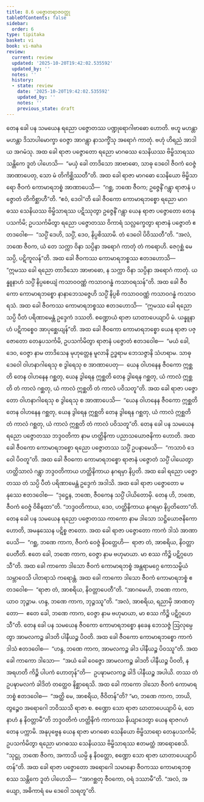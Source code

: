 ```yaml
---
title: 8.6 ပဇ္ဇောတရာဇဝတ္ထု
tableOfContents: false
sidebar:
  order: 6
type: tipitaka
basket: vi
book: vi-maha
review:
  current: review
  updated: '2025-10-20T19:42:02.535592'
  updated_by: ''
  notes: ''
  history:
  - state: review
    date: '2025-10-20T19:42:02.535592'
    updated_by: ''
    notes: ''
    previous_state: draft
---
```



<DynamicBreadcrumb />


<ReviewStatus review={frontmatter.review} showDetails={true} />

<HypothesisAnnotation frontmatter={frontmatter} />

<Division number="334" book="vi-maha" e="ch" v="3" p="387">

<Paragraph number="1579" book="vi-maha">
တေန ခေါ ပန သမယေန ရညော ပဇ္ဇောတဿ ပဏ္ဍုရောဂါဗာဓော ဟောတိ. ဗဟူ မဟန္တာ မဟန္တာ ဒိသာပါမောက္ခာ ဝေဇ္ဇာ အာဂန္တွာ နာသက္ခိံသု အရောဂံ ကာတုံ. ဗဟုံ ဟိရညံ အာဒါယ အဂမံသု. အထ ခေါ ရာဇာ ပဇ္ဇောတော ရညော မာဂဓဿ သေနိယဿ ဗိမ္ဗိသာရဿ သန္တိကေ ဒူတံ ပါဟေသိ—  “မယှံ ခေါ တာဒိသော အာဗာဓော, သာဓု ဒေဝေါ ဇီဝကံ ဝေဇ္ဇံ အာဏာပေတု, သော မံ တိကိစ္ဆိဿတီ”တိ. အထ ခေါ ရာဇာ မာဂဓော သေနိယော ဗိမ္ဗိသာရော ဇီဝကံ ကောမာရဘစ္စံ အာဏာပေသိ—  “ဂစ္ဆ, ဘဏေ ဇီဝက; ဥဇ္ဇေနိံ ဂန္တွာ ရာဇာနံ ပဇ္ဇောတံ တိကိစ္ဆာဟီ”တိ. “ဧဝံ, ဒေဝါ”တိ ခေါ ဇီဝကော ကောမာရဘစ္စော ရညော မာဂဓဿ သေနိယဿ ဗိမ္ဗိသာရဿ ပဋိဿုတွာ ဥဇ္ဇေနိံ ဂန္တွာ ယေန ရာဇာ ပဇ္ဇောတော တေနုပသင်္ကမိ; ဥပသင်္ကမိတွာ ရညော ပဇ္ဇောတဿ ဝိကာရံ သလ္လက္ခေတွာ ရာဇာနံ ပဇ္ဇောတံ ဧတဒဝေါစ—  “သပ္ပိံ ဒေဟိ, သပ္ပိံ, ဒေဝ, နိပ္ပစိဿာမိ. တံ ဒေဝေါ ပိဝိဿတီ”တိ. “အလံ, ဘဏေ ဇီဝက, ယံ တေ သက္ကာ ဝိနာ သပ္ပိနာ အရောဂံ ကာတုံ တံ ကရောဟိ. ဇေဂုစ္ဆံ မေ သပ္ပိ, ပဋိကူလန်”တိ. အထ ခေါ ဇီဝကဿ ကောမာရဘစ္စဿ ဧတဒဟောသိ—  “ဣမဿ ခေါ ရညော တာဒိသော အာဗာဓော, န သက္ကာ ဝိနာ သပ္ပိနာ အရောဂံ ကာတုံ. ယန္နူနာဟံ သပ္ပိံ နိပ္ပစေယျံ ကသာဝဝဏ္ဏံ ကသာဝဂန္ဓံ ကသာဝရသန်”တိ. အထ ခေါ ဇီဝကော ကောမာရဘစ္စော နာနာဘေသဇ္ဇေဟိ သပ္ပိံ နိပ္ပစိ ကသာဝဝဏ္ဏံ ကသာဝဂန္ဓံ ကသာဝရသံ. အထ ခေါ ဇီဝကဿ ကောမာရဘစ္စဿ ဧတဒဟောသိ—  “ဣမဿ ခေါ ရညော သပ္ပိ ပီတံ ပရိဏာမေန္တံ ဥဒ္ဒေကံ ဒဿတိ. စဏ္ဍောယံ ရာဇာ ဃာတာပေယျာပိ မံ. ယန္နူနာဟံ ပဋိကစ္စေဝ အာပုစ္ဆေယျန်”တိ. အထ ခေါ ဇီဝကော ကောမာရဘစ္စော ယေန ရာဇာ ပဇ္ဇောတော တေနုပသင်္ကမိ, ဥပသင်္ကမိတွာ ရာဇာနံ ပဇ္ဇောတံ ဧတဒဝေါစ—  “မယံ ခေါ, ဒေဝ, ဝေဇ္ဇာ နာမ တာဒိသေန မုဟုတ္တေန မူလာနိ ဥဒ္ဓရာမ ဘေသဇ္ဇာနိ သံဟရာမ. သာဓု ဒေဝေါ ဝါဟနာဂါရေသု စ ဒွါရေသု စ အာဏာပေတု—  ယေန ဝါဟနေန ဇီဝကော ဣစ္ဆတိ တေန ဝါဟနေန ဂစ္ဆတု, ယေန ဒွါရေန ဣစ္ဆတိ တေန ဒွါရေန ဂစ္ဆတု, ယံ ကာလံ ဣစ္ဆတိ တံ ကာလံ ဂစ္ဆတု, ယံ ကာလံ ဣစ္ဆတိ တံ ကာလံ ပဝိသတူ”တိ. အထ ခေါ ရာဇာ ပဇ္ဇောတော ဝါဟနာဂါရေသု စ ဒွါရေသု စ အာဏာပေသိ—  “ယေန ဝါဟနေန ဇီဝကော ဣစ္ဆတိ တေန ဝါဟနေန ဂစ္ဆတု, ယေန ဒွါရေန ဣစ္ဆတိ တေန ဒွါရေန ဂစ္ဆတု, ယံ ကာလံ ဣစ္ဆတိ တံ ကာလံ ဂစ္ဆတု, ယံ ကာလံ ဣစ္ဆတိ တံ ကာလံ ပဝိသတူ”တိ.
</Paragraph>

<Paragraph number="1580" book="vi-maha">
တေန ခေါ ပန သမယေန ရညော ပဇ္ဇောတဿ ဘဒ္ဒဝတိကာ နာမ ဟတ္ထိနိကာ ပညာသယောဇနိကာ ဟောတိ. အထ ခေါ ဇီဝကော ကောမာရဘစ္စော ရညော ပဇ္ဇောတဿ သပ္ပိံ ဥပနာမေသိ—  “ကသာဝံ ဒေဝေါ ပိဝတူ”တိ. အထ ခေါ ဇီဝကော ကောမာရဘစ္စော ရာဇာနံ ပဇ္ဇောတံ သပ္ပိံ ပါယေတွာ ဟတ္ထိသာလံ ဂန္တွာ ဘဒ္ဒဝတိကာယ ဟတ္ထိနိကာယ နဂရမှာ နိပ္ပတိ.
</Paragraph>

<Paragraph number="1581" book="vi-maha">
အထ ခေါ ရညော ပဇ္ဇောတဿ တံ သပ္ပိ ပီတံ ပရိဏာမေန္တံ ဥဒ္ဒေကံ အဒါသိ. အထ ခေါ ရာဇာ ပဇ္ဇောတော မနုဿေ ဧတဒဝေါစ—  “ဒုဋ္ဌေန, ဘဏေ, ဇီဝကေန သပ္ပိံ ပါယိတောမှိ. တေန ဟိ, ဘဏေ, ဇီဝကံ ဝေဇ္ဇံ ဝိစိနထာ”တိ. “ဘဒ္ဒဝတိကာယ, ဒေဝ, ဟတ္ထိနိကာယ နဂရမှာ နိပ္ပတိတော”တိ. တေန ခေါ ပန သမယေန ရညော ပဇ္ဇောတဿ ကာကော နာမ ဒါသော သဋ္ဌိယောဇနိကော ဟောတိ, အမနုဿေန ပဋိစ္စ ဇာတော. အထ ခေါ ရာဇာ ပဇ္ဇောတော ကာကံ ဒါသံ အာဏာပေသိ—  “ဂစ္ဆ, ဘဏေ ကာက, ဇီဝကံ ဝေဇ္ဇံ နိဝတ္တေဟိ—  ရာဇာ တံ, အာစရိယ, နိဝတ္တာပေတီတိ. ဧတေ ခေါ, ဘဏေ ကာက, ဝေဇ္ဇာ နာမ ဗဟုမာယာ. မာ စဿ ကိဉ္စိ ပဋိဂ္ဂဟေသီ”တိ.
</Paragraph>

<Paragraph number="1582" book="vi-maha">
အထ ခေါ ကာကော ဒါသော ဇီဝကံ ကောမာရဘစ္စံ အန္တရာမဂ္ဂေ ကောသမ္ဗိယံ သမ္ဘာဝေသိ ပါတရာသံ ကရောန္တံ. အထ ခေါ ကာကော ဒါသော ဇီဝကံ ကောမာရဘစ္စံ ဧတဒဝေါစ—  “ရာဇာ တံ, အာစရိယ, နိဝတ္တာပေတီ”တိ. “အာဂမေဟိ, ဘဏေ ကာက, ယာဝ ဘုဉ္ဇာမ. ဟန္ဒ, ဘဏေ ကာက, ဘုဉ္ဇဿူ”တိ. “အလံ, အာစရိယ, ရညာမှိ အာဏတ္တော—  ဧတေ ခေါ, ဘဏေ ကာက, ဝေဇ္ဇာ နာမ ဗဟုမာယာ, မာ စဿ ကိဉ္စိ ပဋိဂ္ဂဟေသီ”တိ. တေန ခေါ ပန သမယေန ဇီဝကော ကောမာရဘစ္စော နခေန ဘေသဇ္ဇံ ဩလုမ္ပေတွာ အာမလကဉ္စ ခါဒတိ ပါနီယဉ္စ ပိဝတိ. အထ ခေါ ဇီဝကော ကောမာရဘစ္စော ကာကံ ဒါသံ ဧတဒဝေါစ—  “ဟန္ဒ, ဘဏေ ကာက, အာမလကဉ္စ ခါဒ ပါနီယဉ္စ ပိဝဿူ”တိ. အထ ခေါ ကာကော ဒါသော—  “အယံ ခေါ ဝေဇ္ဇော အာမလကဉ္စ ခါဒတိ ပါနီယဉ္စ ပိဝတိ, န အရဟတိ ကိဉ္စိ ပါပကံ ဟောတုန်”တိ—  ဥပဍ္ဎာမလကဉ္စ ခါဒိ ပါနီယဉ္စ အပါယိ. တဿ တံ ဥပဍ္ဎာမလကံ ခါဒိတံ တတ္ထေဝ နိစ္ဆာရေသိ. အထ ခေါ ကာကော ဒါသော ဇီဝကံ ကောမာရဘစ္စံ ဧတဒဝေါစ—  “အတ္ထိ မေ, အာစရိယ, ဇီဝိတန်”တိ? “မာ, ဘဏေ ကာက, ဘာယိ, တွဉ္စေဝ အရောဂေါ ဘဝိဿသိ ရာဇာ စ. စဏ္ဍော သော ရာဇာ ဃာတာပေယျာပိ မံ, တေနာဟံ န နိဝတ္တာမီ”တိ ဘဒ္ဒဝတိကံ ဟတ္ထိနိကံ ကာကဿ နိယျာဒေတွာ ယေန ရာဇဂဟံ တေန ပက္ကာမိ. အနုပုဗ္ဗေန ယေန ရာဇာ မာဂဓော သေနိယော ဗိမ္ဗိသာရော တေနုပသင်္ကမိ; ဥပသင်္ကမိတွာ ရညော မာဂဓဿ သေနိယဿ ဗိမ္ဗိသာရဿ ဧတမတ္ထံ အာရောစေသိ. “သုဋ္ဌု, ဘဏေ ဇီဝက, အကာသိ ယမ္ပိ န နိဝတ္တော, စဏ္ဍော သော ရာဇာ ဃာတာပေယျာပိ တန်”တိ. အထ ခေါ ရာဇာ ပဇ္ဇောတော အရောဂေါ သမာနော ဇီဝကဿ ကောမာရဘစ္စဿ သန္တိကေ ဒူတံ ပါဟေသိ—  “အာဂစ္ဆတု ဇီဝကော, ဝရံ ဒဿာမီ”တိ. “အလံ, အယျော, အဓိကာရံ မေ ဒေဝေါ သရတူ”တိ.
</Paragraph>
</Division>